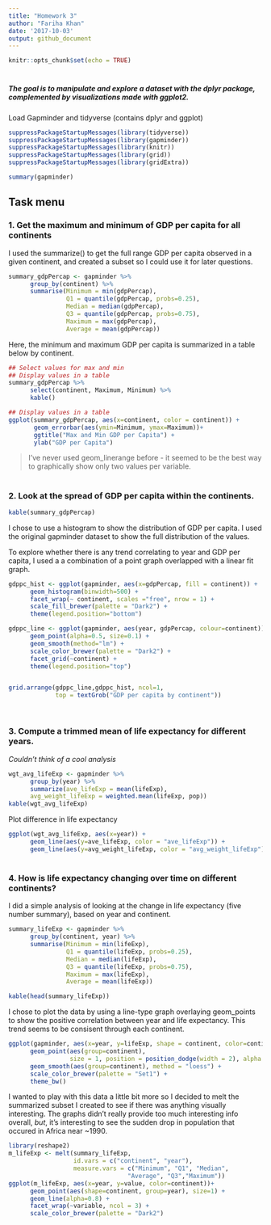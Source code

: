 ```yaml
---
title: "Homework 3"
author: "Fariha Khan"
date: '2017-10-03'
output: github_document
---
```


```r
knitr::opts_chunk$set(echo = TRUE)
```

#
#
##### The goal is to manipulate and explore a dataset with the dplyr package, complemented by visualizations made with ggplot2.


Load Gapminder and tidyverse (contains dplyr and ggplot)

```r
suppressPackageStartupMessages(library(tidyverse))
suppressPackageStartupMessages(library(gapminder))
suppressPackageStartupMessages(library(knitr))
suppressPackageStartupMessages(library(grid))
suppressPackageStartupMessages(library(gridExtra))


```


```r
summary(gapminder)
```

## Task menu

### 1. Get the maximum and minimum of GDP per capita for all continents


I used the summarize() to get the full range GDP per capita observed in a given continent, and created a subset so I could use it for later questions. 



```r
summary_gdpPercap <- gapminder %>% 
      group_by(continent) %>% 
      summarise(Minimum = min(gdpPercap),
                Q1 = quantile(gdpPercap, probs=0.25),
                Median = median(gdpPercap),
                Q3 = quantile(gdpPercap, probs=0.75),
                Maximum = max(gdpPercap),
                Average = mean(gdpPercap))
```

Here, the minimum and maximum GDP per capita is summarized in a table below by continent.
```r
## Select values for max and min 
## Display values in a table
summary_gdpPercap %>% 
      select(continent, Maximum, Minimum) %>% 
      kable()
```

```r

## Display values in a table
ggplot(summary_gdpPercap, aes(x=continent, color = continent)) +
       geom_errorbar(aes(ymin=Minimum, ymax=Maximum))+
       ggtitle("Max and Min GDP per Capita") +
       ylab("GDP per Capita")
```

> I've never used geom_linerange before - it seemed to be the best way to graphically show only two values per variable.


#
### 2. Look at the spread of GDP per capita within the continents.
```r
kable(summary_gdpPercap)
```

I chose to use a histogram to show the distribution of GDP per capita. I used the original gapminder dataset to show the full distribution of the values.

To explore whether there is any trend correlating to year and GDP per capita, I used a a combination of a point graph overlapped with a linear fit graph.
```r
gdppc_hist <- ggplot(gapminder, aes(x=gdpPercap, fill = continent)) + 
      geom_histogram(binwidth=500) +
      facet_wrap(~ continent, scales ="free", nrow = 1) +
      scale_fill_brewer(palette = "Dark2") +
      theme(legend.position="bottom")

gdppc_line <- ggplot(gapminder, aes(year, gdpPercap, colour=continent)) +
      geom_point(alpha=0.5, size=0.1) +
      geom_smooth(method="lm") +
      scale_color_brewer(palette = "Dark2") +
      facet_grid(~continent) +
      theme(legend.position="top")


grid.arrange(gdppc_line,gdppc_hist, ncol=1,
             top = textGrob("GDP per capita by continent"))
```



```r

```


#
### 3. Compute a trimmed mean of life expectancy for different years.
*Couldn't think of a cool analysis*
```r
wgt_avg_lifeExp <- gapminder %>%
      group_by(year) %>%
      summarize(ave_lifeExp = mean(lifeExp),
      avg_weight_lifeExp = weighted.mean(lifeExp, pop))
kable(wgt_avg_lifeExp)
```

Plot difference in life expectancy
```r
ggplot(wgt_avg_lifeExp, aes(x=year)) +
      geom_line(aes(y=ave_lifeExp, color = "ave_lifeExp")) +
      geom_line(aes(y=avg_weight_lifeExp, color = "avg_weight_lifeExp"))
```


#
### 4. How is life expectancy changing over time on different continents?
I did a simple analysis of looking at the change in life expectancy (five number summary), based on year and continent. 
```r
summary_lifeExp <- gapminder %>% 
      group_by(continent, year) %>% 
      summarise(Minimum = min(lifeExp),
                Q1 = quantile(lifeExp, probs=0.25),
                Median = median(lifeExp),
                Q3 = quantile(lifeExp, probs=0.75),
                Maximum = max(lifeExp),
                Average = mean(lifeExp)) 

kable(head(summary_lifeExp))
```

I chose to plot the data by using a line-type graph overlaying geom_points to show the positive correlation between year and life expectancy. This trend seems to be consisent through each continent.
```r
ggplot(gapminder, aes(x=year, y=lifeExp, shape = continent, color=continent)) +
      geom_point(aes(group=continent),
                 size = 1, position = position_dodge(width = 2), alpha =0.6) +
      geom_smooth(aes(group=continent), method = "loess") +
      scale_color_brewer(palette = "Set1") +
      theme_bw()
```

I wanted to play with this data a little bit more so I decided to melt the summarized subset I created to see if there was anything visually interesting. The graphs didn't really provide too much interesting info overall, *but*, it's interesting to see the sudden drop in population that occured in Africa near ~1990.
```r
library(reshape2)
m_lifeExp <- melt(summary_lifeExp,
                  id.vars = c("continent", "year"),
                  measure.vars = c("Minimum", "Q1", "Median",
                                 "Average", "Q3","Maximum"))
ggplot(m_lifeExp, aes(x=year, y=value, color=continent))+
      geom_point(aes(shape=continent, group=year), size=1) +
      geom_line(alpha=0.8) +
      facet_wrap(~variable, ncol = 3) +
      scale_color_brewer(palette = "Dark2")
```

